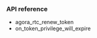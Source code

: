<PlatformWrapper platform="linux-c">

### API reference

- <Link to="{{Global.IOT_SDK_API_REF_LNX_C}}/agora__rtc__api_8h.html#a87c94a2d518278926807e24592b41336">agora_rtc_renew_token</Link>

- <Link to="{{Global.IOT_SDK_API_REF_LNX_C}}/structagora__rtc__event__handler__t.html#aef1aa16dd5b32baa1aa03887f40f6ee9">on_token_privilege_will_expire</Link>

</PlatformWrapper>